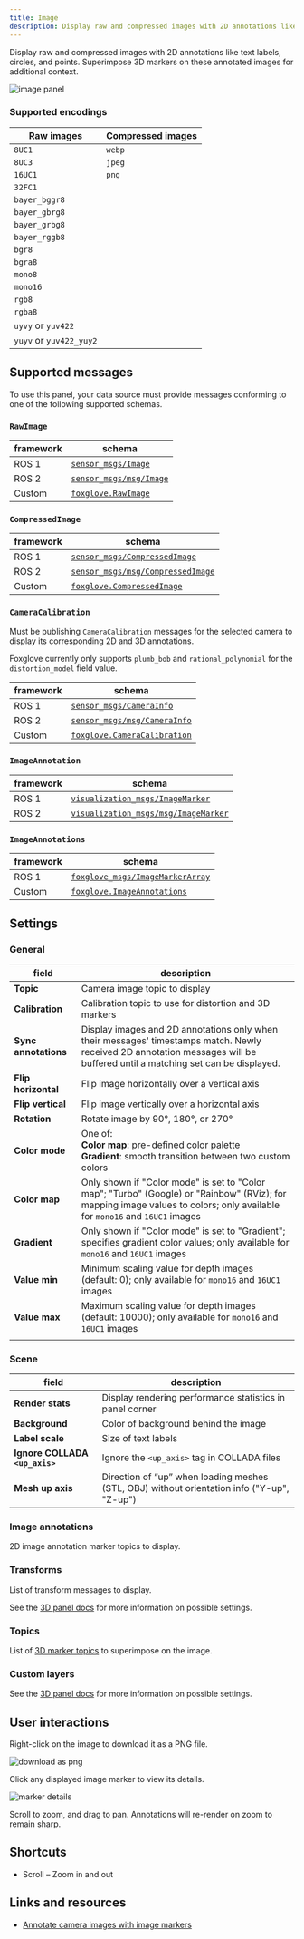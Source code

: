 ```yaml
---
title: Image
description: Display raw and compressed images with 2D annotations like text labels, circles, and points. Superimpose 3D markers on these annotated images for additional context.
---
```


Display raw and compressed images with 2D annotations like text labels, circles, and points. Superimpose 3D markers on these annotated images for additional context.

![image panel](/img/docs/visualizing/panels/image/panel.jpeg)

### Supported encodings

| Raw images              | Compressed images |
| ----------------------- | ----------------- |
| `8UC1`                  | `webp`            |
| `8UC3`                  | `jpeg`            |
| `16UC1`                 | `png`             |
| `32FC1`                 |                   |
| `bayer_bggr8`           |                   |
| `bayer_gbrg8`           |                   |
| `bayer_grbg8`           |                   |
| `bayer_rggb8`           |                   |
| `bgr8`                  |                   |
| `bgra8`                 |                   |
| `mono8`                 |                   |
| `mono16`                |                   |
| `rgb8`                  |                   |
| `rgba8`                 |                   |
| `uyvy` or `yuv422`      |                   |
| `yuyv` or `yuv422_yuy2` |                   |

## Supported messages

To use this panel, your data source must provide messages conforming to one of the following supported schemas.

### `RawImage`

| framework | schema                                                                                                     |
| --------- | ---------------------------------------------------------------------------------------------------------- |
| ROS 1     | [`sensor_msgs/Image`](https://docs.ros.org/en/noetic/api/sensor_msgs/html/msg/Image.html)                  |
| ROS 2     | [`sensor_msgs/msg/Image`](https://github.com/ros2/common_interfaces/blob/master/sensor_msgs/msg/Image.msg) |
| Custom    | [`foxglove.RawImage`](/docs/studio/messages/raw-image)                                                     |

### `CompressedImage`

| framework | schema                                                                                                                         |
| --------- | ------------------------------------------------------------------------------------------------------------------------------ |
| ROS 1     | [`sensor_msgs/CompressedImage`](https://docs.ros.org/en/api/sensor_msgs/html/msg/CompressedImage.html)                         |
| ROS 2     | [`sensor_msgs/msg/CompressedImage`](https://github.com/ros2/common_interfaces/blob/master/sensor_msgs/msg/CompressedImage.msg) |
| Custom    | [`foxglove.CompressedImage`](/docs/studio/messages/compressed-image)                                                           |

### `CameraCalibration`

Must be publishing `CameraCalibration` messages for the selected camera to display its corresponding 2D and 3D annotations.

Foxglove currently only supports `plumb_bob` and `rational_polynomial` for the `distortion_model` field value.

| framework | schema                                                                                                               |
| --------- | -------------------------------------------------------------------------------------------------------------------- |
| ROS 1     | [`sensor_msgs/CameraInfo`](https://docs.ros.org/en/noetic/api/sensor_msgs/html/msg/CameraInfo.html)                  |
| ROS 2     | [`sensor_msgs/msg/CameraInfo`](https://github.com/ros2/common_interfaces/blob/master/sensor_msgs/msg/CameraInfo.msg) |
| Custom    | [`foxglove.CameraCalibration`](/docs/studio/messages/camera-calibration)                                             |

### `ImageAnnotation`

| framework | schema                                                                                                                               |
| --------- | ------------------------------------------------------------------------------------------------------------------------------------ |
| ROS 1     | [`visualization_msgs/ImageMarker`](http://docs.ros.org/en/noetic/api/visualization_msgs/html/msg/ImageMarker.html)                   |
| ROS 2     | [`visualization_msgs/msg/ImageMarker`](https://github.com/ros2/common_interfaces/blob/master/visualization_msgs/msg/ImageMarker.msg) |

### `ImageAnnotations`

| framework | schema                                                                                                               |
| --------- | -------------------------------------------------------------------------------------------------------------------- |
| ROS 1     | [`foxglove_msgs/ImageMarkerArray`](https://github.com/foxglove/ros_foxglove_msgs/blob/main/msg/ImageMarkerArray.msg) |
| Custom    | [`foxglove.ImageAnnotations`](/docs/studio/messages/image-annotations)                                               |

## Settings

### General

| field                | description                                                                                                                                                                 |
| -------------------- | --------------------------------------------------------------------------------------------------------------------------------------------------------------------------- |
| **Topic**            | Camera image topic to display                                                                                                                                               |
| **Calibration**      | Calibration topic to use for distortion and 3D markers                                                                                                                      |
| **Sync annotations** | Display images and 2D annotations only when their messages' timestamps match. Newly received 2D annotation messages will be buffered until a matching set can be displayed. |
| **Flip horizontal**  | Flip image horizontally over a vertical axis                                                                                                                                |
| **Flip vertical**    | Flip image vertically over a horizontal axis                                                                                                                                |
| **Rotation**         | Rotate image by 90°, 180°, or 270°                                                                                                                                          |
| **Color mode**       | One of: <br/><b>Color map</b>: pre-defined color palette<br/><b>Gradient</b>: smooth transition between two custom colors                                                   |
| **Color map**        | Only shown if "Color mode" is set to "Color map"; "Turbo" (Google) or "Rainbow" (RViz); for mapping image values to colors; only available for `mono16` and `16UC1` images  |
| **Gradient**         | Only shown if "Color mode" is set to "Gradient"; specifies gradient color values; only available for `mono16` and `16UC1` images                                            |
| **Value min**        | Minimum scaling value for depth images (default: 0); only available for `mono16` and `16UC1` images                                                                         |
| **Value max**        | Maximum scaling value for depth images (default: 10000); only available for `mono16` and `16UC1` images                                                                     |
|                      |                                                                                                                                                                             |

### Scene

| field                          | description                                                                                |
| ------------------------------ | ------------------------------------------------------------------------------------------ |
| **Render stats**               | Display rendering performance statistics in panel corner                                   |
| **Background**                 | Color of background behind the image                                                       |
| **Label scale**                | Size of text labels                                                                        |
| **Ignore COLLADA `<up_axis>`** | Ignore the `<up_axis>` tag in COLLADA files                                                |
| **Mesh up axis**               | Direction of “up” when loading meshes (STL, OBJ) without orientation info ("Y-up", "Z-up") |

### Image annotations

2D image annotation marker topics to display.

### Transforms

List of transform messages to display.

See the [3D panel docs](/docs/studio/panels/3d#transforms-2) for more information on possible settings.

### Topics

List of [3D marker topics](/docs/studio/panels/3d#topics) to superimpose on the image.

### Custom layers

See the [3D panel docs](/docs/studio/panels/3d#custom-layers) for more information on possible settings.

## User interactions

Right-click on the image to download it as a PNG file.

![download as png](/img/docs/visualizing/panels/image/download.webp)

Click any displayed image marker to view its details.

![marker details](/img/docs/visualizing/panels/image/marker-details.webp)

Scroll to zoom, and drag to pan. Annotations will re-render on zoom to remain sharp.

## Shortcuts

- Scroll – Zoom in and out

## Links and resources

- [Annotate camera images with image markers](/blog/annotate-your-robots-camera-images-with-image-markers)
